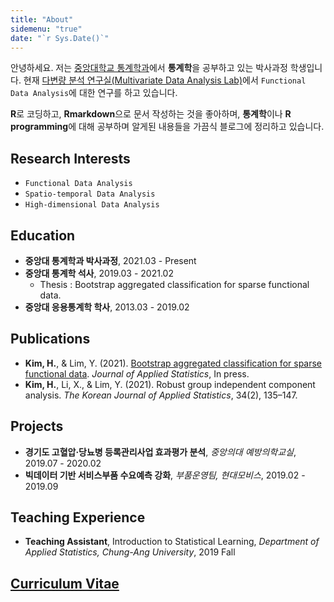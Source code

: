 ```yaml
---
title: "About"
sidemenu: "true"
date: "`r Sys.Date()`"
---
```


안녕하세요. 
저는 [중앙대학교 통계학과](https://stat.cau.ac.kr/)에서 **통계학**을 공부하고 있는 박사과정 학생입니다.
현재 [다변량 분석 연구실(Multivariate Data Analysis Lab)](https://sites.google.com/site/yaejilim/)에서 `Functional Data Analysis`에 대한 연구를 하고 있습니다.

**R**로 코딩하고, **Rmarkdown**으로 문서 작성하는 것을 좋아하며, **통계학**이나 **R programming**에 대해 공부하며 알게된 내용들을 가끔식 블로그에 정리하고 있습니다. 


## Research Interests
- `Functional Data Analysis`
- `Spatio-temporal Data Analysis`
- `High-dimensional Data Analysis`


## Education
- **중앙대 통계학과 박사과정**, 2021.03 - Present
- **중앙대 통계학 석사**, 2019.03 - 2021.02
  - Thesis : Bootstrap aggregated classification for sparse functional data.
- **중앙대 응용통계학 학사**, 2013.03 - 2019.02


## Publications
- **Kim, H.**, & Lim, Y. (2021). [Bootstrap aggregated classification for sparse functional data](https://doi.org/10.1080/02664763.2021.1889997). *Journal
of Applied Statistics*, In press.
- **Kim, H.**, Li, X., & Lim, Y. (2021). Robust group independent component analysis. *The Korean Journal
of Applied Statistics*, 34(2), 135–147.


## Projects
- **경기도 고혈압·당뇨병 등록관리사업 효과평가 분석**, *중앙의대 예방의학교실*, 2019.07 - 2020.02
- **빅데이터 기반 서비스부품 수요예측 강화**, *부품운영팀, 현대모비스*, 2019.02 - 2019.09


## Teaching Experience
- **Teaching Assistant**, Introduction to Statistical Learning, *Department of Applied Statistics, Chung-Ang University*, 2019 Fall


## [Curriculum Vitae](https://nbviewer.jupyter.org/github/statKim/CV_KHS/blob/master/CV.pdf)
